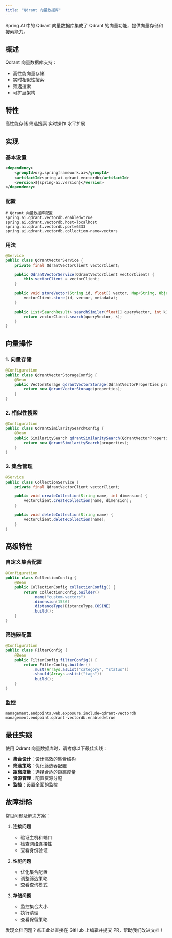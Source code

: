 ```yaml
---
title: "Qdrant 向量数据库"
---
```


Spring AI 中的 Qdrant 向量数据库集成了 Qdrant 的向量功能，提供向量存储和搜索能力。

## 概述

Qdrant 向量数据库支持：
- 高性能向量存储
- 实时相似性搜索
- 筛选搜索
- 可扩展架构

## 特性

<CardGroup cols={2}>
  <Card title="性能" icon="tachometer-alt">
    高性能存储
  </Card>
  <Card title="筛选" icon="filter">
    筛选搜索
  </Card>
  <Card title="实时" icon="clock">
    实时操作
  </Card>
  <Card title="可扩展" icon="arrows-up-down-left-right">
    水平扩展
  </Card>
</CardGroup>

## 实现

### 基本设置

```xml
<dependency>
    <groupId>org.springframework.ai</groupId>
    <artifactId>spring-ai-qdrant-vectordb</artifactId>
    <version>${spring-ai.version}</version>
</dependency>
```

### 配置

```properties
# Qdrant 向量数据库配置
spring.ai.qdrant.vectordb.enabled=true
spring.ai.qdrant.vectordb.host=localhost
spring.ai.qdrant.vectordb.port=6333
spring.ai.qdrant.vectordb.collection-name=vectors
```

### 用法

```java
@Service
public class QdrantVectorService {
    private final QdrantVectorClient vectorClient;

    public QdrantVectorService(QdrantVectorClient vectorClient) {
        this.vectorClient = vectorClient;
    }

    public void storeVector(String id, float[] vector, Map<String, Object> metadata) {
        vectorClient.store(id, vector, metadata);
    }

    public List<SearchResult> searchSimilar(float[] queryVector, int k) {
        return vectorClient.search(queryVector, k);
    }
}
```

## 向量操作

### 1. 向量存储

```java
@Configuration
public class QdrantVectorStorageConfig {
    @Bean
    public VectorStorage qdrantVectorStorage(QdrantVectorProperties properties) {
        return new QdrantVectorStorage(properties);
    }
}
```

### 2. 相似性搜索

```java
@Configuration
public class QdrantSimilaritySearchConfig {
    @Bean
    public SimilaritySearch qdrantSimilaritySearch(QdrantVectorProperties properties) {
        return new QdrantSimilaritySearch(properties);
    }
}
```

### 3. 集合管理

```java
@Service
public class CollectionService {
    private final QdrantVectorClient vectorClient;

    public void createCollection(String name, int dimension) {
        vectorClient.createCollection(name, dimension);
    }

    public void deleteCollection(String name) {
        vectorClient.deleteCollection(name);
    }
}
```

## 高级特性

### 自定义集合配置

```java
@Configuration
public class CollectionConfig {
    @Bean
    public CollectionConfig collectionConfig() {
        return CollectionConfig.builder()
            .name("custom-vectors")
            .dimension(1536)
            .distanceType(DistanceType.COSINE)
            .build();
    }
}
```

### 筛选器配置

```java
@Configuration
public class FilterConfig {
    @Bean
    public FilterConfig filterConfig() {
        return FilterConfig.builder()
            .must(Arrays.asList("category", "status"))
            .should(Arrays.asList("tags"))
            .build();
    }
}
```

### 监控

```properties
management.endpoints.web.exposure.include=qdrant-vectordb
management.endpoint.qdrant-vectordb.enabled=true
```

## 最佳实践

<Note>
使用 Qdrant 向量数据库时，请考虑以下最佳实践：
</Note>

- **集合设计**：设计高效的集合结构
- **筛选策略**：优化筛选器配置
- **距离度量**：选择合适的距离度量
- **资源管理**：配置资源分配
- **监控**：设置全面的监控

## 故障排除

常见问题及解决方案：

1. **连接问题**
   - 验证主机和端口
   - 检查网络连接性
   - 查看身份验证

2. **性能问题**
   - 优化集合配置
   - 调整筛选策略
   - 查看查询模式

3. **存储问题**
   - 监控集合大小
   - 执行清理
   - 查看保留策略 

<Card title="文档有误？请协助编辑" icon="pencil" href="https://github.com/javaai-pig4cloud-com/javaai-docs/edit/main/spring-ai/api/vectordbs/qdrant.mdx">
  发现文档问题？点击此处直接在 GitHub 上编辑并提交 PR，帮助我们改进文档！
</Card>
